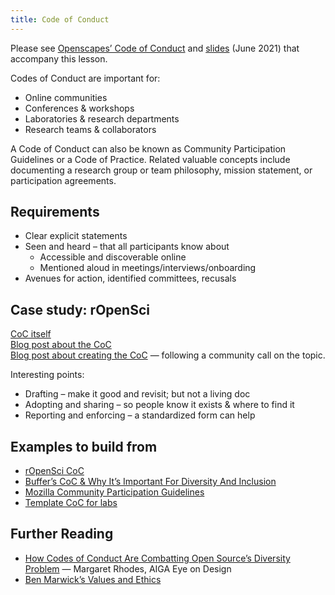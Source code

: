 ```yaml
---
title: Code of Conduct
---
```


Please see [Openscapes' Code of Conduct](https://openscapes.org/code-of-conduct) and [slides](https://docs.google.com/presentation/d/11816HbwRCvnr8dFXkk8UqfSy_0O4svEoFFFyHOZ0IBE/) (June 2021) that accompany this lesson.

```{=html}
<!--- other resources
https://mozilla.github.io/open-leadership-training-series/articles/building-communities-of-contributors/write-a-code-of-conduct/
https://internethealthreport.org/2019/codes-of-conduct-in-open-source-communities/

--->
```
Codes of Conduct are important for:

-   Online communities
-   Conferences & workshops
-   Laboratories & research departments
-   Research teams & collaborators

A Code of Conduct can also be known as Community Participation Guidelines or a Code of Practice. Related valuable concepts include documenting a research group or team philosophy, mission statement, or participation agreements.

## Requirements

-   Clear explicit statements
-   Seen and heard – that all participants know about
    -   Accessible and discoverable online
    -   Mentioned aloud in meetings/interviews/onboarding
-   Avenues for action, identified committees, recusals

## Case study: rOpenSci

[CoC itself](https://ropensci.org/code-of-conduct/)\
[Blog post about the CoC](https://ropensci.org/blog/2019/01/14/conduct/)\
[Blog post about creating the CoC](https://ropensci.org/blog/2016/12/21/commcallv12-review-coc/) — following a community call on the topic.

Interesting points:

-   Drafting – make it good and revisit; but not a living doc
-   Adopting and sharing – so people know it exists & where to find it
-   Reporting and enforcing – a standardized form can help

## Examples to build from

-   [rOpenSci CoC](https://ropensci.org/code-of-conduct/)
-   [Buffer's CoC & Why It’s Important For Diversity And Inclusion](https://open.buffer.com/code-of-conduct/)
-   [Mozilla Community Participation Guidelines](https://www.mozilla.org/en-US/about/governance/policies/participation/)
-   [Template CoC for labs](https://github.com/dasaderi/Lab_CoC_templates/blob/master/CODE_OF_CONDUCT.md)

## Further Reading

-   [How Codes of Conduct Are Combatting Open Source’s Diversity Problem](https://eyeondesign.aiga.org/are-codes-of-conduct-changing-the-diversity-stats-in-open-source/) — Margaret Rhodes, AIGA Eye on Design
- [Ben Marwick's Values and Ethics](https://faculty.washington.edu/bmarwick/values_and_ethics/)

```{=html}
<!---

Radical gradualism RBG

seaside chats a great thing to help onboard.  

Onboarding:::: they won't know what questions to ask. Provide structure. And be deliberate about the culture. Have you tried to instill culture, or hoping it will be organic? Have to build trust and be intentional - Angela Bassa 

- Chaos monkeys -- resilience in teams like Netflix. Still give a product. Like teams: maternity leave, confs--- enable them but don't have your system fail without them

Also, offboarding.

Examples: 

- our lab codes, in these preferred languages. 
- we have shared practices for where we store data, etc, and we help each other learn 

ADC coc:
https://docs.google.com/document/d/1g5VKoKkxAcP-hm_25KJnpG3pZSkqfdOU1iFPyTjCT2s/edit

"hackathon" "documentation party". We are smart people, we have good logic. Document so that you remember, and others as well.

Folder structure: think forward and organize things in a way that would make them easier to share




First off, I love "Fishbowl" chats! That is awesome.

You can see what feels right to you but I would suggest keeping the separate. It might make sense to have the coding club less frequently; we started off as 1x/month but our Seaside Chats are each week. Here are some reasons I think it's good to have them separate – and I'll think more about this too and we can discuss more as a group (I was planning to introduce this in Cohort Calls in a few weeks but I can bump it forward too).

Fishbowl is a place to discuss things that are more lab-specific
Purpose: create deliberate lab culture and have shared organization and approaches to more fluidly as a lab (despite studying different things) and make onboarding easier for everyone
Process: discussion built off of a specific topic that someone may have spent time preparing
Examples:

        where we keep data
        how we share code with Malin and each other
        how we onboard new team members
        skill-share lab-specific techniques (genomics packages, etc)
        I have some code on X technique/stats/model I'd love to walk through
        I'm making a figure and would love feedback


Coding club is a place to skill-share to learn new coding/data science skills hands-on through tutorials. Not lab-specific; it can start with you but great if you can draw interest from others on campus and grow (which you will!). Great to include others outside your lab because 1) people outside your lab will have different skills to share so you'll have bigger pool from which to learn 2) the more people on campus with these skills the more people you have to ask for help 3) distributes time involved leading outside of your lab if others are able to teach sessions
Purpose: learn new skills not unique to your lab. Note: you don't need to create tutorials on your own; re-use other people's from online. I can help you find what you need.
Examples:

        learn R/Python/etc
        learn package X, Y, Z (there are always awesome packages coming out: text analysis, reading data directly from google sheets, scraping data from urls or PDFs, spatial analysis, tidying model output so you can plot it easily, etc)
        learn GitHub
        set up GitHub with R, practice collaborating

I hope this helps! Let me know if you want me to talk more about this. Our coding club called Eco-Data-Science actually is teaching text analysis in R on Feb 5 and you can Zoom in to see what it's like, or to code along if you'd like!

--->
```

